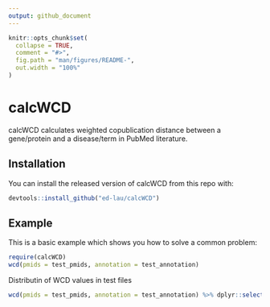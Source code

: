 ```yaml
---
output: github_document
---
```


<!-- README.md is generated from README.Rmd. Please edit that file -->

```r
knitr::opts_chunk$set(
  collapse = TRUE,
  comment = "#>",
  fig.path = "man/figures/README-",
  out.width = "100%"
)
```
# calcWCD

calcWCD calculates weighted copublication distance between a gene/protein and a disease/term in PubMed literature.

## Installation

You can install the released version of calcWCD from this repo with:

``` r
devtools::install_github("ed-lau/calcWCD")
```

## Example

This is a basic example which shows you how to solve a common problem:

```r
require(calcWCD)
wcd(pmids = test_pmids, annotation = test_annotation)

```

Distributin of WCD values in test files

```r
wcd(pmids = test_pmids, annotation = test_annotation) %>% dplyr::select(WCD) %>% unlist() %>% hist(main="Distribution of WCD values.")
```

